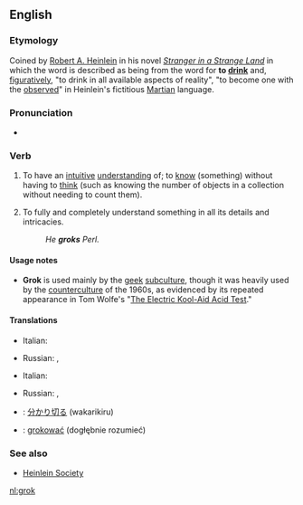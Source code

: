 ==English==

===Etymology===
Coined by [[w:Robert A. Heinlein|Robert A. Heinlein]] in his novel ''[[w:Stranger in a Strange Land|Stranger in a Strange Land]]'' in which the word is described as being from the word for '''to [[drink]]''' and, [[figuratively]], "to drink in all available aspects of reality", "to become one with the [[observe]]d" in Heinlein's fictitious [[Martian]] language.

===Pronunciation===
*{{a|US}} {{IPA|/gɹɑk/}}

===Verb===
{{en-verb|grok|k|ing}}

#{{context|transitive|slang}} To have an [[intuitive]] [[understanding]] of; to [[know]] (something) without having to [[think]] (such as knowing the number of objects in a collection without needing to count them).
#{{context|transitive|slang}} To fully and completely understand something in all its details and intricacies.
#:''He '''groks''' Perl.''

====Usage notes====
*'''Grok''' is used mainly by the [[geek]] [[subculture]], though it was heavily used by the [[counterculture]] of the 1960s, as evidenced by its repeated appearance in Tom Wolfe's "[[w:The Electric Kool-Aid Acid Test|The Electric Kool-Aid Acid Test]]."

====Translations====
{{trans-top|to have an intuitive understanding}}
*Italian: {{t-|it|groccare}}
{{trans-mid}}
*Russian: {{t|ru|грокать|tr=grókat'|sc=Cyrl}} {{impf}}, {{t|ru|грокнуть|tr=gróknut'|sc=Cyrl}} {{pf}}
{{trans-bottom}}

{{trans-top|to fully understand}}
*Italian: {{t-|it|groccare}}
{{trans-mid}}
*Russian: {{t|ru|грокать|tr=grókat'|sc=Cyrl}} {{impf}}, {{t|ru|грокнуть|tr=gróknut'|sc=Cyrl}} {{pf}}
{{trans-bottom}}

{{checktrans-top}}
*{{ttbc|Japanese}}: [[分かり切る]] (wakarikiru)
*{{ttbc|Polish}}: [[grokować]] (dogłębnie rozumieć)
{{checktrans-bottom}}

===See also===
{{projectlinks
|wikipedia}}
*[http://www.heinleinsociety.org/ Heinlein Society]

[[nl:grok]]